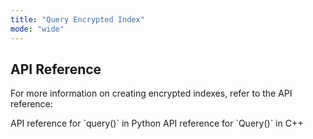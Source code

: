 ```yaml
---
title: "Query Encrypted Index"
mode: "wide"
---
```


## API Reference

For more information on creating encrypted indexes, refer to the API reference:

<CardGroup cols={2}>
    <Card title="Python API Reference" href="../../api-reference/python/encrypted-index/train" icon="python">
        API reference for `query()` in Python
    </Card>
    <Card title="C++ API Reference" href="../../api-reference/cpp/encrypted-index/train" icon="brackets-curly">
        API reference for `Query()` in C++
    </Card>
</CardGroup>